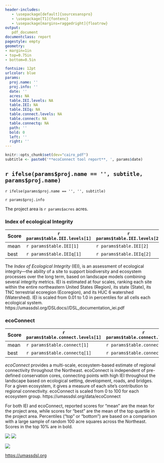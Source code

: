 ```yaml
---
header-includes:
   - \usepackage[default]{sourcesanspro}
   - \usepackage[T1]{fontenc}
   - \usepackage[margins=raggedright]{floatrow} 
output: 
   pdf_document
documentclass: report
pagestyle: empty
geometry: 
- margin=1in
- top=0.75in
- bottom=0.5in

fontsize: 12pt 
urlcolor: blue
params:
  proj.name: ''
  proj.info: ''
  date: ''
  acres: NA
  table.IEI.levels: NA
  table.IEI: NA
  table.IEIq: NA
  table.connect.levels: NA
  table.connect: NA
  table.connectq: NA
  path: ''
  bold: 0
  left: ''
  right: ''
---
```

```r
knitr::opts_chunk$set(dev="cairo_pdf")
subtitle <- paste0('**ecoConnect tool report**, ', params$date)
```

## `r ifelse(params$proj.name == '', subtitle, params$proj.name)`
`r ifelse(params$proj.name == '', '', subtitle)`

`r params$proj.info`

The project area is `r params$acres` acres.

### Index of ecological Integrity

**Score** | **`r params$table.IEI.levels[1]`** | **`r params$table.IEI.levels[2]`** | **`r params$table.IEI.levels[3]`** | **`r params$table.IEI.levels[4]`**
---|---|---|---|---
mean | `r params$table.IEI[1]` | `r params$table.IEI[2]` | `r params$table.IEI[3]` | `r params$table.IEI[4]`
best | `r params$table.IEIq[1]` | `r params$table.IEIq[2]` | `r params$table.IEIq[3]` | `r params$table.IEIq[4]`


The _Index of Ecological Integrity_ (IEI), is an assessment of ecological integrity---the ability of a site to support 
biodiversity and ecosystem processes over the long term, based on landscape models combining several integrity metrics. IEI is 
estimated at four scales, ranking each site within the entire northeastern United States (Region), its state (State), its 
TNC terrestrial ecoregion (Ecoregion), and its HUC 6 watershed (Watershed). IEI is scaled from 0.01 to 1.0 in percentiles for 
all cells each ecological system. https://umassdsl.org/DSLdocs//DSL_documentation_iei.pdf

### ecoConnect

**Score** | **`r params$table.connect.levels[1]`** | **`r params$table.connect.levels[2]`** | **`r params$table.connect.levels[3]`** | **`r params$table.connect.levels[4]`**
---|---|---|---|---
mean | `r params$table.connect[1]` | `r params$table.connect[2]` | `r params$table.connect[3]` | `r params$table.connect[4]`
best | `r params$table.connectq[1]` | `r params$table.connectq[2]` | `r params$table.connectq[3]` | `r params$table.connectq[4]`

_ecoConnect_ provides a multi-scale, ecosystem-based estimate of regional connectivity throughout the Northeast. ecoConnect is 
independent of pre-defined conservation cores, connecting points with high IEI throughout the landscape based on ecological 
setting, development, roads, and bridges. For a given ecosystem, it gives a measure of each site's contribution to regional 
connectivity. ecoConnect is scaled from 0 to 100 for each ecosystem group. https://umassdsl.org/data/ecoConnect


For both IEI and ecoConnect, reported scores for "mean" are the mean for the project area, while scores for "best" are the mean of 
the top quartile in the project area. Percentiles ("top" or "bottom") are based on a comparison with a large sample of
random 100 acre squares across the Northeast. Scores in the top 10% are in bold.

![](`r params$left`) ![](`r params$right`)

<!--  This version includes the link in the logo; the whole thing is clickable. It's my sleazy
      way of doing "keep with next"
[![](`r params$path`/www/UMass_DSL_logo_v3.png)](https://umassdsl.org/data/ecoConnect)
-->

<!--  This version has a separate link, so the logo and link can be split between pages. It's 
      way easier to change the link, though.
-->
![](`r params$path`/www/UMass_DSL_logo_v2_small.png)

[https://umassdsl.org](https://umassdsl.org)

